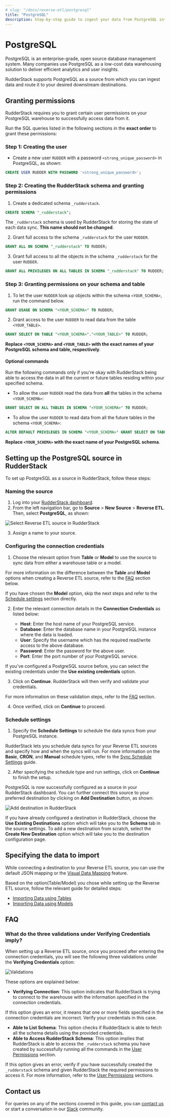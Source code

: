 ```yaml
---
# slug: "/docs/reverse-etl/postgresql"
title: "PostgreSQL"
description: Step-by-step guide to ingest your data from PostgreSQL into RudderStack.
---
```


# PostgreSQL

PostgreSQL is an enterprise-grade, open source database management system. Many companies use PostgreSQL as a low-cost data warehousing solution to deliver efficient analytics and user insights.

RudderStack supports PostgreSQL as a source from which you can ingest data and route it to your desired downstream destinations.

## Granting permissions

RudderStack requires you to grant certain user permissions on your PostgreSQL warehouse to successfully access data from it.

Run the SQL queries listed in the following sections in the  **exact order** to grant these permissions:

### Step 1: Creating the user

- Create a new user `RUDDER` with a password `<strong_unique_password>` in PostgreSQL, as shown:

```sql
CREATE USER RUDDER WITH PASSWORD '<strong_unique_password>';
```

### Step 2: Creating the RudderStack schema and granting permissions

1. Create a dedicated schema `_rudderstack`.

```sql
CREATE SCHEMA "_rudderstack";
```

<div class="warningBlock">

The <code class="inline-code">_rudderstack</code> schema is used by RudderStack for storing the state of each data sync. <strong>This name should not be changed</strong>.
</div>

2. Grant full access to the schema `_rudderstack` for the user `RUDDER`.

```sql
GRANT ALL ON SCHEMA "_rudderstack" TO RUDDER;
```

3. Grant full access to all the objects in the schema `_rudderstack` for the user `RUDDER`.

```sql
GRANT ALL PRIVILEGES ON ALL TABLES IN SCHEMA "_rudderstack" TO RUDDER;
```

### Step 3: Granting permissions on your schema and table

1. To let the user `RUDDER` look up objects within the schema `<YOUR_SCHEMA>`, run the command below.

```sql
GRANT USAGE ON SCHEMA "<YOUR_SCHEMA>" TO RUDDER;
```

2. Grant access to the user `RUDDER` to read data from the table `<YOUR_TABLE>`.

```sql
GRANT SELECT ON TABLE "<YOUR_SCHEMA>"."<YOUR_TABLE>" TO RUDDER;
```

**Replace `<YOUR_SCHEMA>` and `<YOUR_TABLE>` with the exact names of your PostgreSQL schema and table, respectively**.

#### Optional commands

<div class="warningBlock">

Run the following commands only if you're okay with RudderStack being able to access the data in all the current or future tables residing within your specified schema.
</div>

* To allow the user `RUDDER` read the data from **all** the tables in the schema `<YOUR_SCHEMA>`:

```sql
GRANT SELECT ON ALL TABLES IN SCHEMA "<YOUR_SCHEMA>" TO RUDDER;
```

* To allow the user `RUDDER` to read data from all the future tables in the schema `<YOUR_SCHEMA>`:

```sql
ALTER DEFAULT PRIVILEGES IN SCHEMA "<YOUR_SCHEMA>" GRANT SELECT ON TABLES TO RUDDER;
```

**Replace `<YOUR_SCHEMA>` with the exact name of your PostgreSQL schema**.

## Setting up the PostgreSQL source in RudderStack

To set up PostgreSQL as a source in RudderStack, follow these steps:

### Naming the source

1. Log into your [RudderStack dashboard](https://app.rudderstack.com/).
2. From the left navigation bar, go to **Source** > **New Source** > **Reverse ETL**.  Then, select **PostgreSQL**, as shown:

<img src="../assets/warehouse-actions-sources/select-source.png" alt="Select Reverse ETL source in RudderStack" />

3. Assign a name to your source.

### Configuring the connection credentials

1. Choose the relevant option from **Table** or **Model** to use the source to sync data from either a warehouse table or a model.

<div class="infoBlock">

For more information on the difference between the <strong>Table</strong> and <strong>Model</strong> options when creating a Reverse ETL source, refer to the <a href="#faq">FAQ</a> section below.
</div>

<div class="infoBlock">
If you have chosen the <strong>Model</strong> option, skip the next steps and refer to the <a href="#schedule-settings">Schedule settings</a> section directly.
</div>

2. Enter the relevant connection details in the **Connection Credentials** as listed below:

    * **Host**: Enter the host name of your PostgreSQL service.
    * **Database**: Enter the database name in your PostgreSQL instance where the data is loaded.
    * **User**: Specify the username which has the required read/write access to the above database.
    * **Password**: Enter the password for the above user.
    * **Port**: Enter the port number of your PostgreSQL service.

<div class="infoBlock">

If you've configured a PostgreSQL source before, you can select the existing credentials under the <strong>Use existing credentials</strong> option.
</div>

3. Click on **Continue**. RudderStack will then verify and validate your credentials. 

<div class="infoBlock">

For more information on these validation steps, refer to the <a href="#faq">FAQ</a> section. 
</div>

4. Once verified, click on **Continue** to proceed.

### Schedule settings

1. Specify the **Schedule Settings** to schedule the data syncs from your PostgreSQL instance.

<div class="infoBlock">

RudderStack lets you schedule data syncs for your Reverse ETL sources and specify how and when the syncs will run. For more information on the <strong>Basic</strong>, <strong>CRON</strong>, and <strong>Manual</strong> schedule types, refer to the <a href="https://www.rudderstack.com/docs/reverse-etl/common-settings/sync-schedule-settings/">Sync Schedule Settings</a> guide.
</div>

2. After specifying the schedule type and run settings, click on **Continue** to finish the setup.

PostgreSQL is now successfully configured as a source in your RudderStack dashboard. You can further connect this source to your preferred destination by clicking on **Add Destination** button, as shown:

<img src="../assets/warehouse-actions-sources/add-destination.png" alt="Add destination in RudderStack" />

<div class="infoBlock">

If you have already configured a destination in RudderStack, choose the <strong>Use Existing Destinations</strong> option which will take you to the <strong>Schema</strong> tab in the source settings. To add a new destination from scratch, select the <strong>Create New Destination</strong> option which will take you to the destination configuration page.
</div>

## Specifying the data to import

While connecting a destination to your Reverse ETL source, you can use the default JSON mapping or the [Visual Data Mapping](https://www.rudderstack.com/docs/reverse-etl/features/visual-data-mapper/) feature.

<div class="infoBlock">

Based on the option(Table/Model) you chose while setting up the Reverse ETL source, follow the relevant guide for detailed steps:

<ul>
<li><a href="https://www.rudderstack.com/docs/reverse-etl/common-settings/importing-data-using-tables/">Importing Data using Tables</a></li>
<li><a href="https://www.rudderstack.com/docs/reverse-etl/common-settings/importing-data-using-models/">Importing Data using Models</a></li>
</ul>
</div>

## FAQ

### What do the three validations under Verifying Credentials imply?

When setting up a Reverse ETL source, once you proceed after entering the connection credentials, you will see the following three validations under the **Verifying Credentials** option:

<img src="../assets/warehouse-actions-sources/validations.png" alt="Validations" />

These options are explained below:

* **Verifying Connection**: This option indicates that RudderStack is trying to connect to the warehouse with the information specified in the connection credentials. 

<div class="warningBlock">

If this option gives an error, it means that one or more fields specified in the connection credentials are incorrect. Verify your credentials in this case.
</div>

* **Able to List Schema**: This option checks if RudderStack is able to fetch all the schema details using the provided credentials. 
* **Able to Access RudderStack Schema**: This option implies that RudderStack is able to access the `_rudderstack` schema you have created by successfully running all the commands in the [User Permissions](#step-2-creating-the-rudderstack-schema-and-granting-permissions) section. 

<div class="warningBlock">

If this option gives an error, verify if you have successfully created the `_rudderstack` schema and given RudderStack the required permissions to access it. For more information, refer to the <a href="#step-2-creating-the-rudderstack-schema-and-granting-permissions">User Permissions</a> sections.
</div>

## Contact us

For queries on any of the sections covered in this guide, you can [contact us](mailto:%20docs@rudderstack.com) or start a conversation in our [Slack](https://rudderstack.com/join-rudderstack-slack-community) community.
